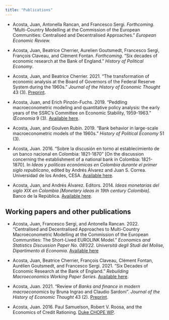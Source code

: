 ```yaml
---
title: "Publications"
---
```


- Acosta, Juan, Antonella Rancan, and Francesco Sergi. *Forthcoming*. "Multi-Country Modelling at the Commission of the European Communities: Centralised and Decentralised Approaches." *European Economic Review.*

- Acosta, Juan, Beatrice Cherrier, Aurelien Goutsmedt, Francesco Sergi, François Claveau, and Clément Fontan. *Forthcoming*. "Six decades of economic research at the Bank of England." *History of Political Economy*.

- Acosta, Juan, and Beatrice Cherrier. 2021. "The transformation of economic analysis at the Board of Governors of the Federal Reserve System during the 1960s." *Journal of the History of Economic Thought* 43 (3). [Preprint](https://osf.io/4zujh/). 

- Acosta, Juan, and Erich Pinzón-Fuchs. 2019. "Peddling macroeconometric modeling and quantitative policy analysis: the early years of the SSRC's Committee on Economic Stability, 1959-1963." *Œconomia* 9 (3). [Available here](https://journals.openedition.org/oeconomia/6603).

- Acosta, Juan, and Goulven Rubin. 2019. "Bank behavior in large-scale macroeconometric models of the 1960s." *History of Political Economy* 51 (3).

- Acosta, Juan. 2016. “Sobre la discusión en torno al establecimiento de un banco nacional en Colombia: 1821-1870” [On the discussion concerning the establishment of a national bank in Colombia: 1821-1870]. In *Ideas y políticas económicas en Colombia durante el primer siglo republicano*, edited by Andrés Álvarez and Juan S. Correa. Universidad de los Andes, CESA. [Available here](https://www.dropbox.com/s/fgkqtldy60anp9i/Acosta%20%282016%29%20Sobre%20la%20discusi%C3%B3n%20en%20torno%20al%20establecimiento%20de%20un%20banco%20nacional%20en%20Colombia%2C%201821-1870.pdf?dl=0).

- Acosta, Juan, and Andrés Álvarez. Editors. 2014. *Ideas monetarias del siglo XIX en Colombia [Monetary ideas in 19th century Colombia]*. Banco de la República. [Available here](https://babel.banrepcultural.org/digital/collection/p17054coll18/id/327).

## Working papers and other publications
- Acosta, Juan, Francesco Sergi, and Antonella Rancan. 2022. "Centralised and Decentralised Approaches to Multi-Country Macroeconometric Modelling at the Commission of the European Communities: The Short-Lived EUROLINK Model." *Economics and Statistics Discussion Paper No. 081/22. Università degli Studi del Molise, Dipartimento di Economia*. [Available here](https://ideas.repec.org/p/mol/ecsdps/esdp22081.html)

- Acosta, Juan, Beatrice Cherrier, François Claveau, Clément Fontan, Aurélien Goutsmedt, and Francesco Sergi. 2021. “Six Decades of Economic Research at the Bank of England.” *Rebuilding Macroeconomics Working Paper Series*. [Available here]( https://www.rebuildingmacroeconomics.ac.uk/academia-policy-pipeline).

- Acosta, Juan. 2021. "Review of *Banks and finance in modern macroeconomics* by Bruna Ingrao and Claudio Sardoni". *Journal of the History of Economic Thought* 43 (2). [Preprint](https://osf.io/kfxhy/).

- Acosta, Juan. 2016. Paul Samuelson, Robert V. Roosa, and the Economics of Credit Rationing. [Duke CHOPE WP](https://papers.ssrn.com/sol3/papers.cfm?abstract_id=2870684).
